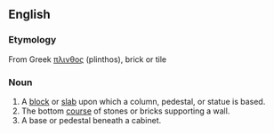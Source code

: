 ==English==
===Etymology===
From Greek [[πλινθος]] (plinthos), brick or tile
===Noun===
#A [[block]] or [[slab]] upon which a column, pedestal, or statue is based.
#The bottom [[course]] of stones or bricks supporting a wall.
#A base or pedestal beneath a cabinet.